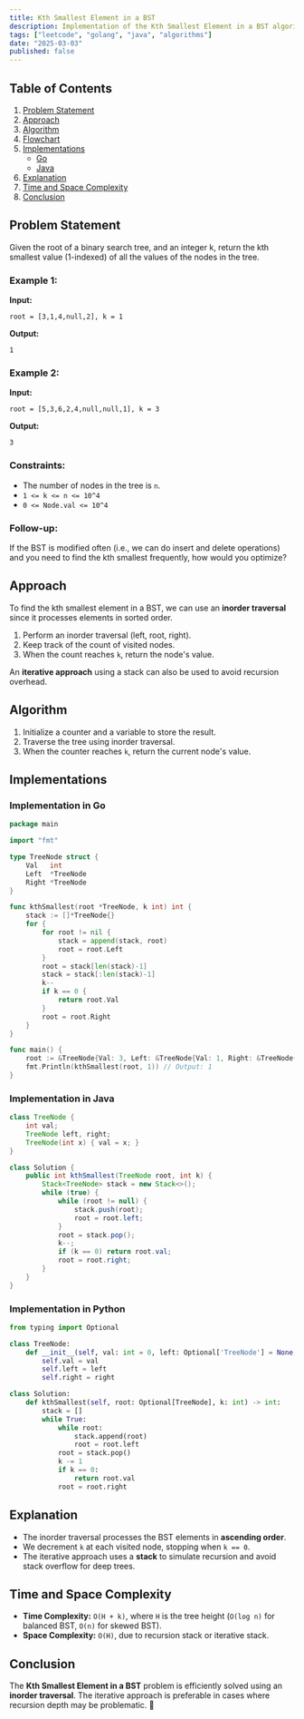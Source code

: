 ```yaml
---
title: Kth Smallest Element in a BST
description: Implementation of the Kth Smallest Element in a BST algorithm with Go and Java.
tags: ["leetcode", "golang", "java", "algorithms"]
date: "2025-03-03"
published: false
---
```


## Table of Contents

1. [Problem Statement](#problem-statement)
2. [Approach](#approach)
3. [Algorithm](#algorithm)
4. [Flowchart](#flowchart)
5. [Implementations](#implementations)
   - [Go](#implementation-in-go)
   - [Java](#implementation-in-java)
6. [Explanation](#explanation)
7. [Time and Space Complexity](#time-and-space-complexity)
8. [Conclusion](#conclusion)

## Problem Statement

Given the root of a binary search tree, and an integer k, return the kth smallest value (1-indexed) of all the values of the nodes in the tree.

### Example 1:

**Input:**
```
root = [3,1,4,null,2], k = 1
```
**Output:**
```
1
```

### Example 2:

**Input:**
```
root = [5,3,6,2,4,null,null,1], k = 3
```
**Output:**
```
3
```

### Constraints:

- The number of nodes in the tree is `n`.
- `1 <= k <= n <= 10^4`
- `0 <= Node.val <= 10^4`

### Follow-up:
If the BST is modified often (i.e., we can do insert and delete operations) and you need to find the kth smallest frequently, how would you optimize?

## Approach

To find the kth smallest element in a BST, we can use an **inorder traversal** since it processes elements in sorted order.

1. Perform an inorder traversal (left, root, right).
2. Keep track of the count of visited nodes.
3. When the count reaches `k`, return the node's value.

An **iterative approach** using a stack can also be used to avoid recursion overhead.

## Algorithm

1. Initialize a counter and a variable to store the result.
2. Traverse the tree using inorder traversal.
3. When the counter reaches `k`, return the current node's value.

## Implementations

### Implementation in Go

```go
package main

import "fmt"

type TreeNode struct {
    Val   int
    Left  *TreeNode
    Right *TreeNode
}

func kthSmallest(root *TreeNode, k int) int {
    stack := []*TreeNode{}
    for {
        for root != nil {
            stack = append(stack, root)
            root = root.Left
        }
        root = stack[len(stack)-1]
        stack = stack[:len(stack)-1]
        k--
        if k == 0 {
            return root.Val
        }
        root = root.Right
    }
}

func main() {
    root := &TreeNode{Val: 3, Left: &TreeNode{Val: 1, Right: &TreeNode{Val: 2}}, Right: &TreeNode{Val: 4}}
    fmt.Println(kthSmallest(root, 1)) // Output: 1
}
```

### Implementation in Java

```java
class TreeNode {
    int val;
    TreeNode left, right;
    TreeNode(int x) { val = x; }
}

class Solution {
    public int kthSmallest(TreeNode root, int k) {
        Stack<TreeNode> stack = new Stack<>();
        while (true) {
            while (root != null) {
                stack.push(root);
                root = root.left;
            }
            root = stack.pop();
            k--;
            if (k == 0) return root.val;
            root = root.right;
        }
    }
}
```

### Implementation in Python

```python
from typing import Optional

class TreeNode:
    def __init__(self, val: int = 0, left: Optional['TreeNode'] = None, right: Optional['TreeNode'] = None):
        self.val = val
        self.left = left
        self.right = right

class Solution:
    def kthSmallest(self, root: Optional[TreeNode], k: int) -> int:
        stack = []
        while True:
            while root:
                stack.append(root)
                root = root.left
            root = stack.pop()
            k -= 1
            if k == 0:
                return root.val
            root = root.right

```


## Explanation

- The inorder traversal processes the BST elements in **ascending order**.
- We decrement `k` at each visited node, stopping when `k == 0`.
- The iterative approach uses a **stack** to simulate recursion and avoid stack overflow for deep trees.

## Time and Space Complexity

- **Time Complexity:** `O(H + k)`, where `H` is the tree height (`O(log n)` for balanced BST, `O(n)` for skewed BST).
- **Space Complexity:** `O(H)`, due to recursion stack or iterative stack.

## Conclusion

The **Kth Smallest Element in a BST** problem is efficiently solved using an **inorder traversal**. The iterative approach is preferable in cases where recursion depth may be problematic. 🚀

